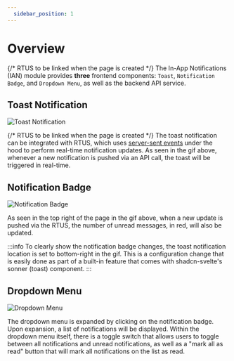 ```yaml
---
  sidebar_position: 1
---
```


# Overview
{/* RTUS to be linked when the page is created  */}
The In-App Notifications (IAN) module provides **three** frontend components: `Toast`, `Notification Badge`, and `Dropdown Menu`, as well as the backend API service.

## Toast Notification
![Toast Notification](/img/modules/ian/web/toast_notification.gif)

{/* RTUS to be linked when the page is created */}
The toast notification can be integrated with RTUS, which uses [server-sent events](https://developer.mozilla.org/en-US/docs/Web/API/Server-sent_events) under the hood to perform real-time notification updates. As seen in the gif above, whenever a new notification is pushed via an API call, the toast will be triggered in real-time.

## Notification Badge
![Notification Badge](/img/modules/ian/web/notification_badge.gif)

As seen in the top right of the page in the gif above, when a new update is pushed via the RTUS, the number of unread messages, in red, will also be updated.

:::info
To clearly show the notification badge changes, the toast notification location is set to bottom-right in the gif. This is a configuration change that is easily done as part of a built-in feature that comes with shadcn-svelte's sonner (toast) component.
:::

## Dropdown Menu
![Dropdown Menu](/img/modules/ian/web/dropdown_menu.gif)

The dropdown menu is expanded by clicking on the notification badge. Upon expansion, a list of notifications will be displayed. Within the dropdown menu itself, there is a toggle switch that allows users to toggle between all notifications and unread notifications, as well as a "mark all as read" button that will mark all notifications on the list as read.
